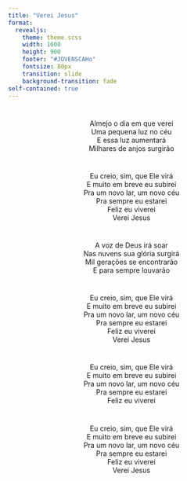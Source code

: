 ```yaml
---
title: "Verei Jesus"
format: 
  revealjs:
    theme: theme.scss
    width: 1600
    height: 900
    footer: "#JOVENSCAHo"
    fontsize: 80px
    transition: slide
    background-transition: fade
self-contained: true
---
```


#

<center>
Almejo o dia em que verei <br>
Uma pequena luz no céu <br>
E essa luz aumentará <br>
Milhares de anjos surgirão <br>
</center>

#

<center>
Eu creio, sim, que Ele virá <br>
E muito em breve eu subirei <br>
Pra um novo lar, um novo céu <br>
Pra sempre eu estarei <br>
Feliz eu viverei <br>
Verei Jesus <br>
</center>

#

<center>
A voz de Deus irá soar <br>
Nas nuvens sua glória surgirá <br>
Mil gerações se encontrarão <br>
E para sempre louvarão <br>
</center>

#

<center>
Eu creio, sim, que Ele virá <br>
E muito em breve eu subirei <br>
Pra um novo lar, um novo céu <br>
Pra sempre eu estarei <br>
Feliz eu viverei <br>
Verei Jesus <br>
</center>

#

<center>
Eu creio, sim, que Ele virá <br>
E muito em breve eu subirei <br>
Pra um novo lar, um novo céu <br>
Pra sempre eu estarei <br>
Feliz eu viverei <br>
</center>

#

<center>
Eu creio, sim, que Ele virá  <br>
E muito em breve eu subirei  <br>
Pra um novo lar, um novo céu  <br>
Pra sempre eu estarei  <br>
Feliz eu viverei  <br>
Verei Jesus  <br>
</center>




